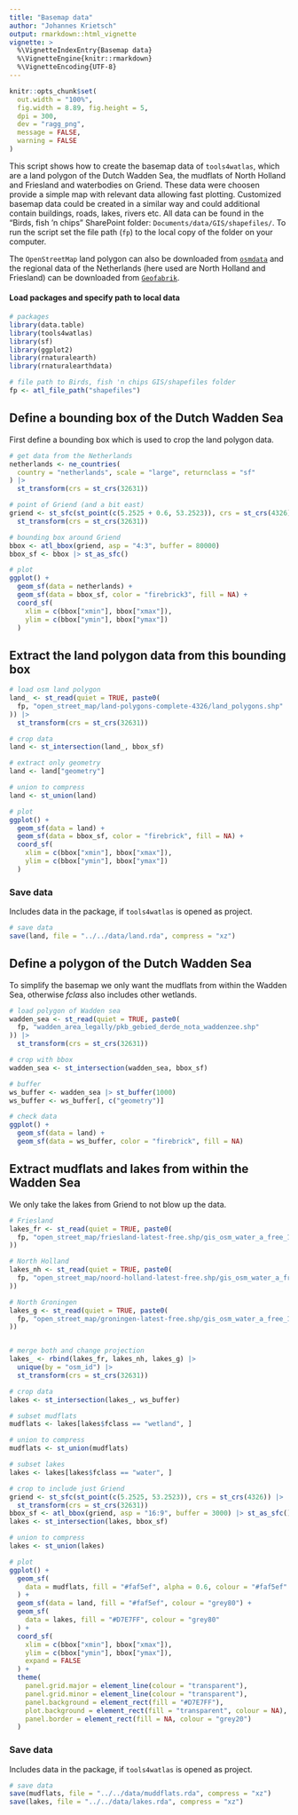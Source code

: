 ```yaml
---
title: "Basemap data"
author: "Johannes Krietsch"
output: rmarkdown::html_vignette
vignette: >
  %\VignetteIndexEntry{Basemap data}
  %\VignetteEngine{knitr::rmarkdown}
  %\VignetteEncoding{UTF-8}
---
```


```r
knitr::opts_chunk$set(
  out.width = "100%",
  fig.width = 8.89, fig.height = 5,
  dpi = 300,
  dev = "ragg_png",
  message = FALSE,
  warning = FALSE
)
```

This script shows how to create the basemap data of `tools4watlas`, which are a land polygon of the Dutch Wadden Sea, the mudflats of North Holland and Friesland and waterbodies on Griend. These data were choosen provide a simple map with relevant data allowing fast plotting. Customized basemap data could be created in a similar way and could additional contain buildings, roads, lakes, rivers etc. All data can be found in the "Birds, fish 'n chips" SharePoint folder: `Documents/data/GIS/shapefiles/`. To run the script set the file path (`fp`) to the local copy of the folder on your computer. 

The `OpenStreetMap` land polygon can also be downloaded from [`osmdata`](https://osmdata.openstreetmap.de/data/land-polygons.html) and the regional data of the Netherlands (here used are North Holland and Friesland) can be downloaded from [`Geofabrik`](https://download.geofabrik.de/europe/netherlands.html). 

#### Load packages and specify path to local data
 
```r
# packages
library(data.table)
library(tools4watlas)
library(sf)
library(ggplot2)
library(rnaturalearth)
library(rnaturalearthdata)

# file path to Birds, fish 'n chips GIS/shapefiles folder
fp <- atl_file_path("shapefiles")
```

## Define a bounding box of the Dutch Wadden Sea

First define a bounding box which is used to crop the land polygon data.

```r
# get data from the Netherlands
netherlands <- ne_countries(
  country = "netherlands", scale = "large", returnclass = "sf"
) |>
  st_transform(crs = st_crs(32631))

# point of Griend (and a bit east)
griend <- st_sfc(st_point(c(5.2525 + 0.6, 53.2523)), crs = st_crs(4326)) |>
  st_transform(crs = st_crs(32631))

# bounding box around Griend
bbox <- atl_bbox(griend, asp = "4:3", buffer = 80000)
bbox_sf <- bbox |> st_as_sfc()

# plot
ggplot() +
  geom_sf(data = netherlands) +
  geom_sf(data = bbox_sf, color = "firebrick3", fill = NA) +
  coord_sf(
    xlim = c(bbox["xmin"], bbox["xmax"]),
    ylim = c(bbox["ymin"], bbox["ymax"])
  )
```

## Extract the land polygon data from this bounding box

```r
# load osm land polygon
land_ <- st_read(quiet = TRUE, paste0(
  fp, "open_street_map/land-polygons-complete-4326/land_polygons.shp"
)) |>
  st_transform(crs = st_crs(32631))

# crop data
land <- st_intersection(land_, bbox_sf)

# extract only geometry
land <- land["geometry"]

# union to compress
land <- st_union(land)

# plot
ggplot() +
  geom_sf(data = land) +
  geom_sf(data = bbox_sf, color = "firebrick", fill = NA) +
  coord_sf(
    xlim = c(bbox["xmin"], bbox["xmax"]),
    ylim = c(bbox["ymin"], bbox["ymax"])
  )
```

### Save data

Includes data in the package, if `tools4watlas` is opened as project.

```r
# save data
save(land, file = "../../data/land.rda", compress = "xz")
```

## Define a polygon of the Dutch Wadden Sea

To simplify the basemap we only want the mudflats from within the Wadden Sea, otherwise *fclass* also includes other wetlands.  

```r
# load polygon of Wadden sea
wadden_sea <- st_read(quiet = TRUE, paste0(
  fp, "wadden_area_legally/pkb_gebied_derde_nota_waddenzee.shp"
)) |>
  st_transform(crs = st_crs(32631))

# crop with bbox
wadden_sea <- st_intersection(wadden_sea, bbox_sf)

# buffer
ws_buffer <- wadden_sea |> st_buffer(1000)
ws_buffer <- ws_buffer[, c("geometry")]

# check data
ggplot() +
  geom_sf(data = land) +
  geom_sf(data = ws_buffer, color = "firebrick", fill = NA)
```

## Extract mudflats and lakes from within the Wadden Sea

We only take the lakes from Griend to not blow up the data. 

```r
# Friesland
lakes_fr <- st_read(quiet = TRUE, paste0(
  fp, "open_street_map/friesland-latest-free.shp/gis_osm_water_a_free_1.shp"
))

# North Holland
lakes_nh <- st_read(quiet = TRUE, paste0(
  fp, "open_street_map/noord-holland-latest-free.shp/gis_osm_water_a_free_1.shp"
))

# North Groningen
lakes_g <- st_read(quiet = TRUE, paste0(
  fp, "open_street_map/groningen-latest-free.shp/gis_osm_water_a_free_1.shp"
))


# merge both and change projection
lakes_ <- rbind(lakes_fr, lakes_nh, lakes_g) |>
  unique(by = "osm_id") |>
  st_transform(crs = st_crs(32631))

# crop data
lakes <- st_intersection(lakes_, ws_buffer)

# subset mudflats
mudflats <- lakes[lakes$fclass == "wetland", ]

# union to compress
mudflats <- st_union(mudflats)

# subset lakes
lakes <- lakes[lakes$fclass == "water", ]

# crop to include just Griend
griend <- st_sfc(st_point(c(5.2525, 53.2523)), crs = st_crs(4326)) |>
  st_transform(crs = st_crs(32631))
bbox_sf <- atl_bbox(griend, asp = "16:9", buffer = 3000) |> st_as_sfc()
lakes <- st_intersection(lakes, bbox_sf)

# union to compress
lakes <- st_union(lakes)

# plot
ggplot() +
  geom_sf(
    data = mudflats, fill = "#faf5ef", alpha = 0.6, colour = "#faf5ef"
  ) +
  geom_sf(data = land, fill = "#faf5ef", colour = "grey80") +
  geom_sf(
    data = lakes, fill = "#D7E7FF", colour = "grey80"
  ) +
  coord_sf(
    xlim = c(bbox["xmin"], bbox["xmax"]),
    ylim = c(bbox["ymin"], bbox["ymax"]),
    expand = FALSE
  ) +
  theme(
    panel.grid.major = element_line(colour = "transparent"),
    panel.grid.minor = element_line(colour = "transparent"),
    panel.background = element_rect(fill = "#D7E7FF"),
    plot.background = element_rect(fill = "transparent", colour = NA),
    panel.border = element_rect(fill = NA, colour = "grey20")
  )
```

### Save data

Includes data in the package, if `tools4watlas` is opened as project.

```r
# save data
save(mudflats, file = "../../data/muddflats.rda", compress = "xz")
save(lakes, file = "../../data/lakes.rda", compress = "xz")
```

